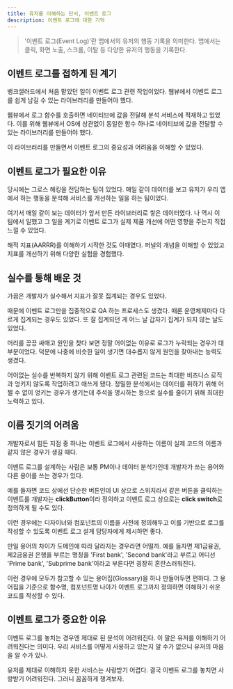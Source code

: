 ```yaml
---
title: 유저를 이해하는 단서, 이벤트 로그
description: 이벤트 로그에 대한 기억
---
```


> '이벤트 로그(Event Log)'란 앱에서의 유저의 행동 기록을 의미한다. 앱에서는 클릭, 화면 노출, 스크롤, 이탈 등 다양한 유저의 행동을 기록한다.

## 이벤트 로그를 접하게 된 계기

뱅크샐러드에서 처음 맡았던 일이 이벤트 로그 관련 작업이었다. 웹뷰에서 이벤트 로그를 쉽게 남길 수 있는 라이브러리를 만들어야 했다.

웹뷰에서 로그 함수를 호출하면 네이티브에 값을 전달해 분석 서비스에 적재하고 있었다. 이를 위해 웹뷰에서 OS에 상관없이 동일한 함수 하나로 네이티브에 값을 전달할 수 있는 라이브러리를 만들어야 했다.

이 라이브러리를 만들면서 이벤트 로그의 중요성과 어려움을 이해할 수 있었다.

## 이벤트 로그가 필요한 이유

당시에는 그로스 해킹을 전담하는 팀이 있었다. 매일 같이 데이터를 보고 유저가 우리 앱에서 하는 행동을 분석해 서비스를 개선하는 일을 하는 팀이었다.

여기서 매일 같이 보는 데이터가 앞서 만든 라이브러리로 쌓은 데이터였다. 나 역시 이 팀에서 일했고 그 일을 계기로 이벤트 로그가 실제 제품 개선에 어떤 영향을 주는지 직접 느낄 수 있었다.

해적 지표(AARRR)를 이해하기 시작한 것도 이때였다. 퍼널의 개념을 이해할 수 있었고 지표를 개선하기 위해 다양한 실험을 경험했다.

## 실수를 통해 배운 것

가끔은 개발자가 실수해서 지표가 잘못 집계되는 경우도 있었다.

때문에 이벤트 로그만을 집중적으로 QA 하는 프로세스도 생겼다. 때론 운영체제마다 다르게 집계되는 경우도 있었다. 또 잘 집계되던 게 어느 날 갑자기 집계가 되지 않는 날도 있었다.

머리를 끙끙 싸매고 원인을 찾다 보면 정말 어이없는 이유로 로그가 누락되는 경우가 대부분이었다. 덕분에 나중에 비슷한 일이 생기면 대수롭지 않게 원인을 찾아내는 능력도 생겼다.

어이없는 실수를 반복하지 않기 위해 이벤트 로그 관련된 코드는 최대한 비즈니스 로직과 엉키지 않도록 작업하려고 애쓰게 됐다. 정밀한 분석에서는 데이터를 취하기 위해 어쩔 수 없이 엉키는 경우가 생기는데 주석을 명시하는 등으로 실수를 줄이기 위해 최대한 노력하고 있다.

## 이름 짓기의 어려움

개발자로서 힘든 지점 중 하나는 이벤트 로그에서 사용하는 이름이 실제 코드의 이름과 같지 않은 경우가 생길 때다.

이벤트 로그를 설계하는 사람은 보통 PM이나 데이터 분석가인데 개발자가 쓰는 용어와 다른 용어를 쓰는 경우가 있다.

예를 들자면 코드 상에선 단순한 버튼인데 UI 상으로 스위치라서 같은 버튼을 클릭하는 이벤트를 개발자는 **clickButton**이라 정의하고 이벤트 로그 상으로는 **click switch**로 정의하게 될 수도 있다.

이런 경우에는 디자이너와 컴포넌트의 이름을 사전에 정의해두고 이를 기반으로 로그를 작성할 수 있도록 이벤트 로그 설계 담당자에게 제시하면 좋다.

만일 용어의 차이가 도메인에 따라 달라지는 경우라면 어떨까. 예를 들자면 제1금융권, 제2금융권 은행을 부르는 명칭을 'First bank', 'Second bank'라고 부르고 어디선 'Prime bank', 'Subprime bank'이라고 부른다면 굉장히 혼란스러워진다.

이런 경우에 모두가 참고할 수 있는 용어집(Glossary)을 하나 만들어두면 편하다. 그 용어집을 기준으로 함수명, 컴포넌트명 나아가 이벤트 로그까지 정의하면 이해하기 쉬운 코드를 작성할 수 있다.

## 이벤트 로그가 중요한 이유

이벤트 로그를 놓치는 경우엔 제대로 된 분석이 어려워진다. 이 말은 유저를 이해하기 어려워진다는 의미다. 우리 서비스를 어떻게 사용하고 있는지 알 수가 없으니 유저의 마음을 알 수가 있나.

유저를 제대로 이해하지 못한 서비스는 사랑받기 어렵다. 결국 이벤트 로그를 놓치면 사랑받기 어려워진다. 그러니 꼼꼼하게 챙겨보자.
